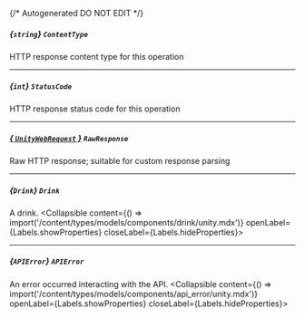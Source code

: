 {/* Autogenerated DO NOT EDIT  */}

##### *{`string`}* `ContentType`
HTTP response content type for this operation

---
##### *{`int`}* `StatusCode`
HTTP response status code for this operation

---
##### [*{ `UnityWebRequest` }*](https://docs.unity3d.com/2021.3/Documentation/ScriptReference/Networking.UnityWebRequest.html) `RawResponse`
Raw HTTP response; suitable for custom response parsing

---
##### *{`Drink`}* `Drink`
A drink.
<Collapsible content={() => import('/content/types/models/components/drink/unity.mdx')} openLabel={Labels.showProperties} closeLabel={Labels.hideProperties}>
</Collapsible>

---
##### *{`APIError`}* `APIError`
An error occurred interacting with the API.
<Collapsible content={() => import('/content/types/models/components/api_error/unity.mdx')} openLabel={Labels.showProperties} closeLabel={Labels.hideProperties}>
</Collapsible>


